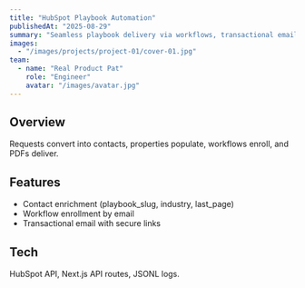 ```yaml
---
title: "HubSpot Playbook Automation"
publishedAt: "2025-08-29"
summary: "Seamless playbook delivery via workflows, transactional emails, and contact enrichment."
images:
  - "/images/projects/project-01/cover-01.jpg"
team:
  - name: "Real Product Pat"
    role: "Engineer"
    avatar: "/images/avatar.jpg"
---
```


## Overview

Requests convert into contacts, properties populate, workflows enroll, and PDFs deliver.

## Features

- Contact enrichment (playbook_slug, industry, last_page)
- Workflow enrollment by email
- Transactional email with secure links

## Tech

HubSpot API, Next.js API routes, JSONL logs.

